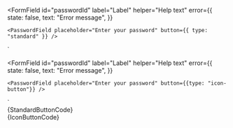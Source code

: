 
<FormField
	id="passwordId"
	label="Label"
	helper="Help text"
	error={{
		state: false,
		text: "Error message",
	}}
>
	<PasswordField placeholder="Enter your password" button={{ type: "standard" }} />
</FormField>
`

<FormField
	id="passwordId"
	label="Label"
	helper="Help text"
	error={{
		state: false,
		text: "Error message",
	}}
>
	<PasswordField placeholder="Enter your password" button={{type: "icon-button"}} />
</FormField>
`

<Section
	title="Standard Button ( default ) "
	contained={true}
	border={true}
	style={{ paddingRight: 0, paddingLeft: 0 }}
>
	<Preview wrapper={true}>
		<FormField
			id="passwordId"
			label="Label"
			helper="Help text"
			error={{
				state: false,
				text: "Error message",
			}}
		>
			<PasswordField
				placeholder="Enter your password"
				button={{ type: "standard" }}
			/>
		</FormField>
	</Preview>
	<Snippet language="js">{StandardButtonCode}</Snippet>
</Section>

<Section
	title="Icon Button"
	contained={true}
	style={{ paddingRight: 0, paddingBottom: 0, paddingLeft: 0 }}
>
	<Preview wrapper={true}>
		<FormField
			id="passwordId"
			label="Label"
			helper="Help text"
			error={{
				state: false,
				text: "Error message",
			}}
		>
			<PasswordField
				placeholder="Enter your password"
				button={{ type: "icon-button" }}
			/>
		</FormField>
	</Preview>
	<Snippet language="js">{IconButtonCode}</Snippet>
</Section>
